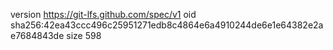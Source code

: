 version https://git-lfs.github.com/spec/v1
oid sha256:42ea43ccc496c25951271edb8c4864e6a4910244de6e1e64382e2ae7684843de
size 598
